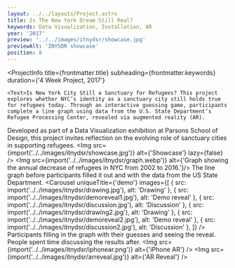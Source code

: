 ```yaml
---
layout: ../../layouts/Project.astro
title: Is The New York Dream Still Real?
keywords: Data Visualization, Installation, AR
year: '2017'
preview: '../../images/itnydsr/showcase.jpg'
previewAlt: 'INYSDR showcase'
position: 8
---
```




<ProjectInfo
    title={frontmatter.title}
    subheading={frontmatter.keywords}
    duration={'4 Week Project, 2017'}
   
>
    <Text>Is New York City Still a Sanctuary for Refugees? This project explores whether NYC’s identity as a sanctuary city still holds true for refugees today. Through an interactive guessing game, participants complete a line graph using data from the U.S. State Department’s Refugee Processing Center, revealed via augmented reality (AR).
Developed as part of a Data Visualization exhibition at Parsons School of Design, this project invites reflection on the evolving role of sanctuary cities in supporting refugees.</Text>
</ProjectInfo>
<Img src={import('../../images/itnydsr/showcase.jpg')} alt={'Showcase'} lazy={false} />
<Img src={import('../../images/itnydsr/graph.webp')} alt={'Graph showing the annual decrease of refugees in NYC from 2002 to 2016.'}/>
<Text>The line graph before participants filled it out and with the data from the US State Department.</Text>
<Carousel
    uniqueTitle={'demo'}
    images={[
        { src: import('../../images/itnydsr/drawing.jpg'), alt: 'Drawing' },
        { src: import('../../images/itnydsr/demoreveal1.jpg'), alt: 'Demo reveal' },
        { src: import('../../images/itnydsr/discussion.jpg'), alt: 'Discussion' },
        { src: import('../../images/itnydsr/drawing2.jpg'), alt: 'Drawing' },
        { src: import('../../images/itnydsr/demoreveal2.jpg'), alt: 'Demo reveal' },
        { src: import('../../images/itnydsr/discussion2.jpg'), alt: 'Discussion' },
    ]}
/>
<Text>Participants filling in the graph with their guesses and seeing the reveal. People spent time
    discussing the results after.</Text>
<Img src={import('../../images/itnydsr/iphonear.png')} alt={'iPhone AR'} />
<Img src={import('../../images/itnydsr/arreveal.jpg')} alt={'AR Reveal'} />
